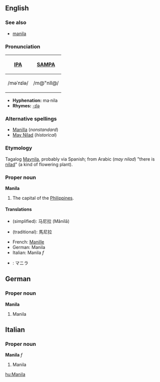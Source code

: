 {{wikipedia}}
==English==
===See also===
*[[manila]]
===Pronunciation===
{| border=1 cellpadding=5
! [[w:International Phonetic Alphabet|IPA]] !! [[w:SAMPA|SAMPA]]
|-
| /məˈnɪlə/ || /m@"nIl@/
|}

*'''Hyphenation:''' ma·nila
*'''Rhymes:''' [[Rhymes:English:-ɪlə|-ɪlə]]

===Alternative spellings===
*[[Manilla]] (''nonstandard'')
*[[May Nilad]] (''historical'')

===Etymology===
Tagalog [[Maynila]], probably via Spanish; from Arabic (''may nilad'') "there is [[nilad]]" (a kind of flowering plant).

===Proper noun===
'''Manila'''
# The capital of the [[Philippines]].

====Translations====
*{{zh}} (simplified): 马尼拉 (Mǎnílā)
*{{zh}} (traditional): 馬尼拉
*French: [[Manille]]
*German: Manila
*Italian: Manila ''f''
*{{ja}}: マニラ



==German==
===Proper noun=== 
'''Manila'''

#Manila


==Italian==
===Proper noun===
'''Manila''' ''f''

#Manila

[[hu:Manila]]